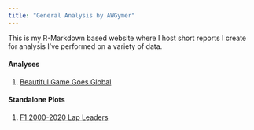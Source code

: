 ```yaml
---
title: "General Analysis by AWGymer"
---
```


This is my R-Markdown based website where I host short reports I create for analysis I've performed on a  variety of data.

#### Analyses

1. [Beautiful Game Goes Global](beautiful-game-goes-global.html)


#### Standalone Plots

1. [F1 2000-2020 Lap Leaders](plots/00_20_lap_waffles.png)